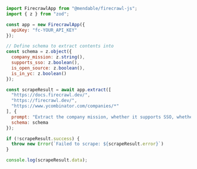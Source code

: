 ```js Node
import FirecrawlApp from "@mendable/firecrawl-js";
import { z } from "zod";

const app = new FirecrawlApp({
  apiKey: "fc-YOUR_API_KEY"
});

// Define schema to extract contents into
const schema = z.object({
  company_mission: z.string(),
  supports_sso: z.boolean(),
  is_open_source: z.boolean(),
  is_in_yc: z.boolean()
});

const scrapeResult = await app.extract([
  "https://docs.firecrawl.dev/", 
  "https://firecrawl.dev/", 
  "https://www.ycombinator.com/companies/*"
], {
  prompt: "Extract the company mission, whether it supports SSO, whether it is open source, and whether it is in Y Combinator from the page.",
  schema: schema
});

if (!scrapeResult.success) {
  throw new Error(`Failed to scrape: ${scrapeResult.error}`)
}

console.log(scrapeResult.data);
```
